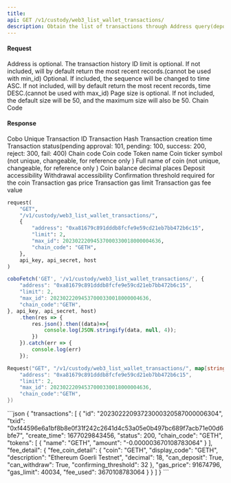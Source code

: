 ```yaml
---
title: 
api: GET /v1/custody/web3_list_wallet_transactions/ 
description: Obtain the list of transactions through Address query(deposit&withdraw) 
---
```

#### Request 

<ParamField body="address" type="String" required>Address is optional.</ParamField> 
<ParamField body="max_id" type="Int" >The transaction history ID limit is optional. If not included, will by default return the most recent records.(cannot be used with min_id)</ParamField> 
<ParamField body="min_id" type="Int" >Optional. If included, the sequence will be changed to time ASC. If not included, will by default return the most recent records, time DESC.(cannot be used with max_id)</ParamField> 
<ParamField body="limit" type="Int" >Page size is optional. If not included, the default size will be 50, and the maximum size will also be 50.</ParamField> 
<ParamField body="chain_code" type="String" >Chain Code</ParamField> 

#### Response 

<ResponseField name="id" type="String" >Cobo Unique Transaction ID</ResponseField> 
<ResponseField name="txid" type="String" >Transaction Hash</ResponseField> 
<ResponseField name="create_time" type="Int" >Transaction creation time</ResponseField> 
<ResponseField name="status" type="Int" >Transaction status(pending approval: 101, pending: 100, success: 200, reject: 300, fail: 400)</ResponseField> 
<ResponseField name="chain_code" type="String" >Chain code</ResponseField> 
<ResponseField name="coin" type="String" >Coin code</ResponseField> 
<ResponseField name="name" type="String" >Token name</ResponseField> 
<ResponseField name="display_code" type="String" >Coin ticker symbol (not unique, changeable, for reference only )</ResponseField> 
<ResponseField name="description" type="String" >Full name of coin (not unique, changeable, for reference only )</ResponseField> 
<ResponseField name="decimal" type="String" >Coin balance decimal places</ResponseField> 
<ResponseField name="can_deposit" type="String" >Deposit accessibility</ResponseField> 
<ResponseField name="can_withdraw" type="String" >Withdrawal accessibility</ResponseField> 
<ResponseField name="confirming_threshold" type="String" >Confirmation threshold required for the coin</ResponseField> 
<ResponseField name="gas_price" type="String" >Transaction gas price</ResponseField> 
<ResponseField name="gas_limit" type="String" >Transaction gas limit</ResponseField> 
<ResponseField name="fee_used" type="String" >Transaction gas fee value</ResponseField> 
<RequestExample>
```python Python
request(
    "GET",
    "/v1/custody/web3_list_wallet_transactions/",
    {
        "address": "0xa81679c891dddb8fcfe9e59cd21eb7bb472b6c15",
        "limit": 2,
        "max_id": 20230222094537000330018000004636,
        "chain_code": "GETH",
    },
    api_key, api_secret, host
)
```
```javascript Javascript
coboFetch('GET', '/v1/custody/web3_list_wallet_transactions/', {
    "address": "0xa81679c891dddb8fcfe9e59cd21eb7bb472b6c15",
    "limit": 2,
    "max_id": 20230222094537000330018000004636,
    "chain_code":"GETH",
}, api_key, api_secret, host)
    .then(res => {
        res.json().then((data)=>{
            console.log(JSON.stringify(data, null, 4));
        })
    }).catch(err => {
        console.log(err)
    });
```
```go Go
Request("GET", "/v1/custody/web3_list_wallet_transactions/", map[string]string{
    "address": "0xa81679c891dddb8fcfe9e59cd21eb7bb472b6c15",
    "limit": 2,
    "max_id": 20230222094537000330018000004636,
    "chain_code":"GETH",
})
```
</RequestExample>

<ResponseExample>
```json
{
  "transactions": [
    {
      "id": "20230222093723000320587000006304",
      "txid": "0xf44596e6a1bf8b8e0f31f242c2641d4c53a05e0b497bc689f7acb71e00d6bfe7",
      "create_time": 1677029843456,
      "status": 200,
      "chain_code": "GETH",
      "tokens": [
        {
          "name": "GETH",
          "amount": "-0.000003670108783064"
        }
      ],
      "fee_detail": {
        "fee_coin_detail": {
          "coin": "GETH",
          "display_code": "GETH",
          "description": "Ethereum Goerli Testnet",
          "decimal": 18,
          "can_deposit": True,
          "can_withdraw": True,
          "confirming_threshold": 32
        },
        "gas_price": 91674796,
        "gas_limit": 40034,
        "fee_used": 3670108783064
      }
    }
  ]
}
```
</ResponseExample>
